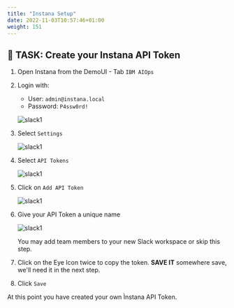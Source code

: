 ```yaml
---
title: "Instana Setup"
date: 2022-11-03T10:57:46+01:00
weight: 151
---
```




## 🚀 TASK: Create your Instana API Token



1. Open Instana from the DemoUI - Tab `IBM AIOps`

1. Login with:
    - User: `admin@instana.local`
    - Password: `P4ssw0rd!`

    ![slack1](./../images/instana/instana_01.png)

2. Select `Settings`

    ![slack1](./../images/instana/instana_02.png)

2. Select `API Tokens`

    ![slack1](./../images/instana/instana_03.png)

2. Click on `Add API Token`

    ![slack1](./../images/instana/instana_04.png)

6. Give your API Token a unique name 

    ![slack1](./../images/instana/instana_05.png)

    You may add team members to your new Slack workspace or skip this step.

6. Click on the Eye Icon twice to copy the token. **SAVE IT** somewhere save, we'll need it in the next step.

6. Click `Save`


At this point you have created your own Ìnstana API Token.

